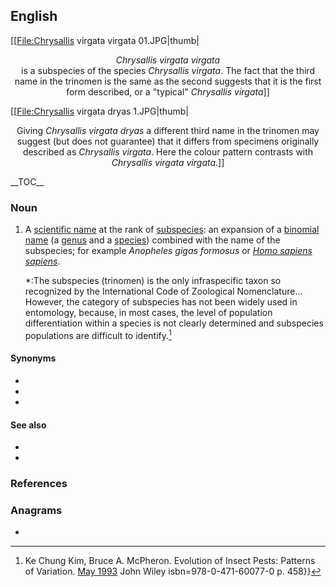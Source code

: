 ==English==
[[File:Chrysallis virgata virgata 01.JPG|thumb|<center>''Chrysallis virgata virgata''<br>is a subspecies of the species ''Chrysallis virgata''. The fact that the third name in the trinomen is the same as the second suggests that it is the first form described, or a "typical" ''Chrysallis virgata'']]</center>
[[File:Chrysallis virgata dryas 1.JPG|thumb|<center>Giving ''Chrysallis virgata dryas'' a different third name in the trinomen may suggest (but does not guarantee) that it differs from specimens originally  described as ''Chrysallis virgata''. Here the colour pattern contrasts with ''Chrysallis virgata virgata''.]]</center>
__TOC__
===Noun===
{{wikipedia}}
{{en-noun|trinomina}}

# {{lb|en|taxonomy|zoology}} A [[scientific name]] at the rank of [[subspecies]]: an expansion of a [[binomial name]] (a [[genus]] and a [[species]]) combined with the name of the subspecies; for example  ''Anopheles gigas formosus'' or ''[[Homo sapiens sapiens]]''.
#*:The subspecies (trinomen) is the only infraspecific taxon so recognized by the International Code of Zoological Nomenclature... However, the category of subspecies has not been widely used in entomology, because, in most cases, the level of population differentiation within a species is not clearly determined and subspecies populations are difficult to identify.<ref name="KimMcPheron1993">Ke Chung Kim, Bruce A. McPheron. Evolution of Insect Pests: Patterns of Variation. [https://books.google.com/books?id=dDzqU4zO3vgC&pg=PA458|date=10 May 1993] John Wiley isbn=978-0-471-60077-0 p. 458}}</ref>
====Synonyms====
* {{l|en|ternary name}}
* {{l|en|three-part name}}
* {{l|en|trinomial name}}
====See also====
* {{l|en|binomen}}
* {{l|en|binomial name}}
===References===
<references/>

===Anagrams===
* {{anagrams|en|trenimon}}